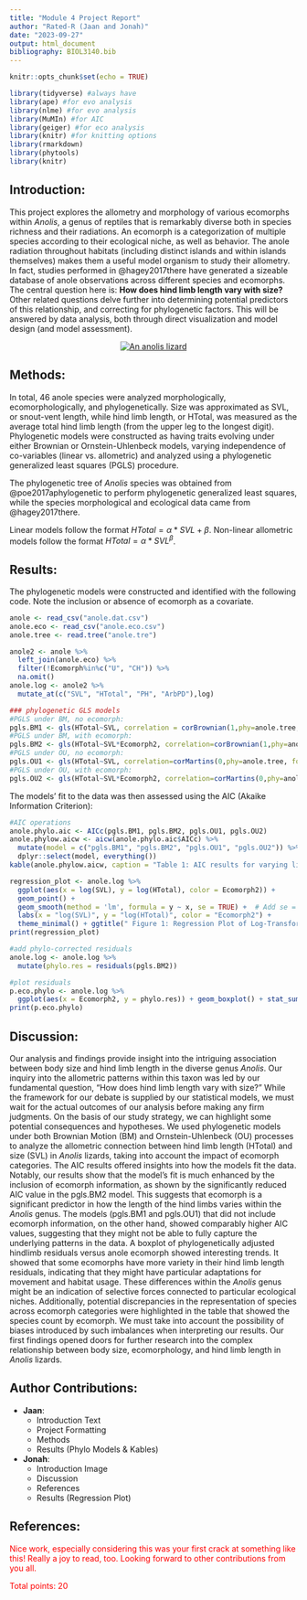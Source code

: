 ```yaml
---
title: "Module 4 Project Report"
author: "Rated-R (Jaan and Jonah)"
date: "2023-09-27"
output: html_document
bibliography: BIOL3140.bib
---
```

```r
knitr::opts_chunk$set(echo = TRUE)
```
```r
library(tidyverse) #always have
library(ape) #for evo analysis
library(nlme) #for evo analysis
library(MuMIn) #for AIC
library(geiger) #for eco analysis
library(knitr) #for knitting options
library(rmarkdown)
library(phytools)
library(knitr)
```

<!-- for comments -->
<style>
div.comment pre { background-color:#ffbbbb; }
div.comment pre.r { background-color:#ffbbbb; }
div.comment {color: red;}
</style>
## Introduction:
This project explores the allometry and morphology of various ecomorphs within *Anolis*, a genus of reptiles that is remarkably diverse both in species richness and their radiations. An ecomorph is a categorization of multiple species according to their ecological niche, as well as behavior. The anole radiation throughout habitats (including distinct islands and within islands themselves) makes them a useful model organism to study their allometry. In fact, studies performed in @hagey2017there have generated a sizeable database of anole observations across different species and ecomorphs.  
The central question here is: **How does hind limb length vary with size?** Other related questions delve further into determining potential predictors of this relationship, and correcting for phylogenetic factors.
This will be answered by data analysis, both through direct visualization and model design (and model assessment).

<center>
[![An anolis lizard](https://upload.wikimedia.org/wikipedia/commons/thumb/4/4b/Green_anole.jpg/320px-Green_anole.jpg)](https://upload.wikimedia.org/wikipedia/commons/thumb/4/4b/Green_anole.jpg/320px-Green_anole.jpg)
</center>


## Methods:
In total, 46 anole species were analyzed morphologically, ecomorphologically, and phylogenetically. Size was approximated as SVL, or snout-vent length, while hind limb length, or HTotal, was measured as the average total hind limb length (from the upper leg to the longest digit). Phylogenetic models were constructed as having traits evolving under either Brownian or Ornstein-Uhlenbeck models, varying independence of co-variables (linear vs. allometric) and analyzed using a phylogenetic generalized least squares (PGLS) procedure.

The phylogenetic tree of *Anolis* species was obtained from @poe2017aphylogenetic to perform phylogenetic generalized least squares, while the species morphological and ecological data came from @hagey2017there.

Linear models follow the format $HTotal=\alpha*SVL +\beta$.
Non-linear allometric models follow the format $HTotal=\alpha*SVL^\beta$.


## Results:
The phylogenetic models were constructed and identified with the following code. Note the inclusion or absence of ecomorph as a covariate.
```r
anole <- read_csv("anole.dat.csv")
anole.eco <- read_csv("anole.eco.csv")
anole.tree <- read.tree("anole.tre")
```
```r
anole2 <- anole %>%
  left_join(anole.eco) %>%
  filter(!Ecomorph%in%c("U", "CH")) %>%
  na.omit()
anole.log <- anole2 %>%
  mutate_at(c("SVL", "HTotal", "PH", "ArbPD"),log)
```
```r
### phylogenetic GLS models
#PGLS under BM, no ecomorph:
pgls.BM1 <- gls(HTotal~SVL, correlation = corBrownian(1,phy=anole.tree, form=~Species), data=anole.log, method="ML")
#PGLS under BM, with ecomorph:
pgls.BM2 <- gls(HTotal~SVL*Ecomorph2, correlation=corBrownian(1,phy=anole.tree,form=~Species), data=anole.log, method="ML")
#PGLS under OU, no ecomorph:
pgls.OU1 <- gls(HTotal~SVL, correlation=corMartins(0,phy=anole.tree, form=~Species), data=anole.log, method="ML")
#PGLS under OU, with ecomorph:
pgls.OU2 <- gls(HTotal~SVL*Ecomorph2, correlation=corMartins(0,phy=anole.tree, form=~Species), data=anole.log, method="ML")
```

The models' fit to the data was then assessed using the AIC (Akaike Information Criterion):
```r
#AIC operations
anole.phylo.aic <- AICc(pgls.BM1, pgls.BM2, pgls.OU1, pgls.OU2)
anole.phylow.aicw <- aicw(anole.phylo.aic$AICc) %>%
  mutate(model = c("pgls.BM1", "pgls.BM2", "pgls.OU1", "pgls.OU2")) %>%
  dplyr::select(model, everything())
kable(anole.phylow.aicw, caption = "Table 1: AIC results for varying linear or allometric models")
```

```r
regression_plot <- anole.log %>%
  ggplot(aes(x = log(SVL), y = log(HTotal), color = Ecomorph2)) +
  geom_point() +
  geom_smooth(method = 'lm', formula = y ~ x, se = TRUE) +  # Add se = TRUE for shaded CI
  labs(x = "log(SVL)", y = "log(HTotal)", color = "Ecomorph2") +
  theme_minimal() + ggtitle(" Figure 1: Regression Plot of Log-Transformed HTotal vs. SVL Data by Ecomorph")
print(regression_plot)
```

```r
#add phylo-corrected residuals
anole.log <- anole.log %>%
  mutate(phylo.res = residuals(pgls.BM2))
```
```r
#plot residuals
p.eco.phylo <- anole.log %>%
  ggplot(aes(x = Ecomorph2, y = phylo.res)) + geom_boxplot() + stat_summary(fun=mean, geom="point", size=3) + ggtitle("Figure 2: Phylogenetically-Corrected Residuals for Ecomorphs")
print(p.eco.phylo)
```


## Discussion:
Our analysis and findings provide insight into the intriguing association between body size and hind limb length in the diverse genus *Anolis*. Our inquiry into the allometric patterns within this taxon was led by our fundamental question, "How does hind limb length vary with size?" 
While the framework for our debate is supplied by our statistical models, we must wait for the actual outcomes of our analysis before making any firm judgments. On the basis of our study strategy, we can highlight some potential consequences and hypotheses.
We used phylogenetic models under both Brownian Motion (BM) and Ornstein-Uhlenbeck (OU) processes to analyze the allometric connection between hind limb length (HTotal) and size (SVL) in *Anolis* lizards, taking into account the impact of ecomorph categories. The AIC results offered insights into how the models fit the data. Notably, our results show that the model's fit is much enhanced by the inclusion of ecomorph information, as shown by the significantly reduced AIC value in the pgls.BM2 model. This suggests that ecomorph is a significant predictor in how the length of the hind limbs varies within the *Anolis* genus. 
The models (pgls.BM1 and pgls.OU1) that did not include ecomorph information, on the other hand, showed comparably higher AIC values, suggesting that they might not be able to fully capture the underlying patterns in the data. 
A boxplot of phylogenetically adjusted hindlimb residuals versus anole ecomorph showed interesting trends. It showed that some ecomorphs have more variety in their hind limb length residuals, indicating that they might have particular adaptations for movement and habitat usage. These differences within the *Anolis* genus might be an indication of selective forces connected to particular ecological niches. Additionally, potential discrepancies in the representation of species across ecomorph categories were highlighted in the table that showed the species count by ecomorph. We must take into account the possibility of biases introduced by such imbalances when interpreting our results. Our first findings opened doors for further research into the complex relationship between body size, ecomorphology, and hind limb length in *Anolis* lizards.


## Author Contributions:

- **Jaan**:
  - Introduction Text
  - Project Formatting
  - Methods
  - Results (Phylo Models & Kables)

- **Jonah**:
  - Introduction Image
  - Discussion
  - References
  - Results (Regression Plot)

## References:

<div class="comment">
Nice work, especially considering this was your first crack at something like this! Really a joy to read, too. Looking forward to other contributions from you all.

Total points: 20
</div>